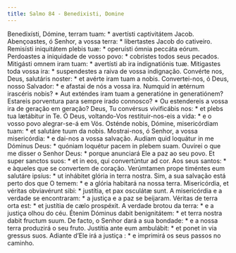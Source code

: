 ```yaml
---
title: Salmo 84 - Benedixisti, Domine
---
```


<div class="grid grid-cols-2 gap-5">
  <span class="text-justify">
    Benedixísti, Dómine, terram tuam: * avertísti captivitátem Jacob.
  </span>
  <span class="text-justify">
    Abençoastes, ó Senhor, a vossa terra: * libertastes Jacob do cativeiro.
  </span>
  <span class="text-justify">
    Remisísti iniquitátem plebis tuæ: * operuísti ómnia peccáta eórum.
  </span>
  <span class="text-justify">
    Perdoastes a iniquidade de vosso povo: * cobristes todos seus pecados.
  </span>
  <span class="text-justify">
    Mitigásti omnem iram tuam: * avertísti ab ira indignatiónis tuæ.
  </span>
  <span class="text-justify">
    Mitigastes toda vossa ira: * suspendestes a raiva de vossa indignação.
  </span>
  <span class="text-justify">
    Convérte nos, Deus, salutáris noster: * et avérte iram tuam a nobis.
  </span>
  <span class="text-justify">
    Convertei-nos, ó Deus, nosso Salvador: * e afastai de nós a vossa ira.
  </span>
  <span class="text-justify">
    Numquid in ætérnum irascéris nobis? * Aut exténdes iram tuam a generatióne
    in generatiónem?
  </span>
  <span class="text-justify">
    Estareis porventura para sempre irado connosco? * Ou estendereis a vossa ira
    de geração em geração?
  </span>
  <span class="text-justify">
    Deus, Tu convérsus vivificábis nos: * et plebs tua lætábitur in Te.
  </span>
  <span class="text-justify">
    Ó Deus, voltando-Vos restituir-nos-eis a vida: * e o vosso povo alegrar-se-á
    em Vós.
  </span>
  <span class="text-justify">
    Osténde nobis, Dómine, misericórdiam tuam: * et salutáre tuum da nobis.
  </span>
  <span class="text-justify">
    Mostrai-nos, ó Senhor, a vossa misericórdia: * e dai-nos a vossa salvação.
  </span>
  <span class="text-justify">
    Audiam quid loquátur in me Dóminus Deus: * quóniam loquétur pacem in plebem
    suam.
  </span>
  <span class="text-justify">
    Ouvirei o que me disser o Senhor Deus: * porque anunciará Ele a paz ao seu
    povo.
  </span>
  <span class="text-justify">
    Et super sanctos suos: * et in eos, qui convertúntur ad cor.
  </span>
  <span class="text-justify">
    Aos seus santos: * e àqueles que se convertem de coração.
  </span>
  <span class="text-justify">
    Verúmtamen prope timéntes eum salutáre ipsíus: * ut inhábitet glória in
    terra nostra.
  </span>
  <span class="text-justify">
    Sim, a sua salvação está perto dos que O temem: * e a glória habitará na
    nossa terra.
  </span>
  <span class="text-justify">
    Misericórdia, et véritas obviavérunt sibi: * justítia, et pax osculátæ sunt.
  </span>
  <span class="text-justify">
    A misericórdia e a verdade se encontraram: * a justiça e a paz se beijaram.
  </span>
  <span class="text-justify">
    Véritas de terra orta est: * et justítia de cælo prospéxit.
  </span>
  <span class="text-justify">
    A verdade brotou da terra: * e a justiça olhou do céu.
  </span>
  <span class="text-justify">
    Étenim Dóminus dabit benignitátem: * et terra nostra dabit fructum suum.
  </span>
  <span class="text-justify">
    De facto, o Senhor dará a sua bondade: * e a nossa terra produzirá o seu
    fruto.
  </span>
  <span class="text-justify">
    Justítia ante eum ambulábit: * et ponet in via gressus suos.
  </span>
  <span class="text-justify">
    Adiante d’Ele irá a justiça : * e imprimirá os seus passos no caminho.
  </span>
</div>
